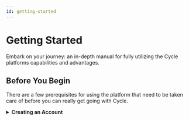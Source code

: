 ```yaml
---
id: getting-started
---
```


# Getting Started
Embark on your journey: an in-depth manual for fully utilizing the Cycle platforms capabilities and advantages.



## Before You Begin
There are a few prerequisites for using the platform that need to be taken care of before you can really get going with Cycle. 



<details>
    <summary><strong> Creating an Account</strong></summary>

All account creation happens through Cycle's [sign up page](https://signup.cycle.io). 
</details>